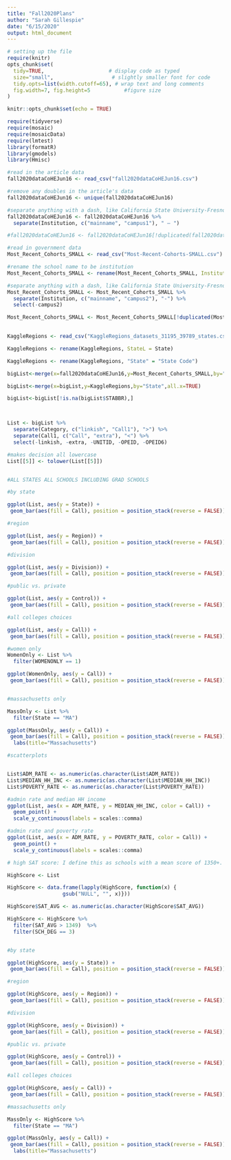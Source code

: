 ```yaml
---
title: "Fall2020Plans"
author: "Sarah Gillespie"
date: "6/15/2020"
output: html_document
---
```

```r
# setting up the file
require(knitr)
opts_chunk$set(
  tidy=TRUE,                     # display code as typed
  size="small",                   # slightly smaller font for code
  tidy.opts=list(width.cutoff=65), # wrap text and long comments
  fig.width=7, fig.height=5           #figure size
)

knitr::opts_chunk$set(echo = TRUE)

```

```r
require(tidyverse)
require(mosaic)
require(mosaicData)
require(lmtest)
library(formatR)
library(gmodels) 
library(Hmisc)
```


```r

#read in the article data
fall2020dataCoHEJun16 <- read_csv("fall2020dataCoHEJun16.csv")

#remove any doubles in the article's data
fall2020dataCoHEJun16 <- unique(fall2020dataCoHEJun16)

#separate anything with a dash, like California State University-Fresno with the specific campus being campus1
fall2020dataCoHEJun16 <- fall2020dataCoHEJun16 %>%
  separate(Institution, c("mainname", "campus1"), " — ")

#fall2020dataCoHEJun16 <- fall2020dataCoHEJun16[!duplicated(fall2020dataCoHEJun16$mainname), ]

#read in government data
Most_Recent_Cohorts_SMALL <- read_csv("Most-Recent-Cohorts-SMALL.csv")

#rename the school name to be institution
Most_Recent_Cohorts_SMALL <- rename(Most_Recent_Cohorts_SMALL, Institution = INSTNM)

#separate anything with a dash, like California State University-Fresno with the specific campus being campus2 that is then removed
Most_Recent_Cohorts_SMALL <- Most_Recent_Cohorts_SMALL %>%
  separate(Institution, c("mainname", "campus2"), "-") %>%
  select(-campus2)

Most_Recent_Cohorts_SMALL <- Most_Recent_Cohorts_SMALL[!duplicated(Most_Recent_Cohorts_SMALL$mainname), ]
 

KaggleRegions <- read_csv("KaggleRegions_datasets_31195_39789_states.csv")

KaggleRegions <- rename(KaggleRegions, StateL = State)

KaggleRegions <- rename(KaggleRegions, "State" = "State Code")

bigList<-merge(x=fall2020dataCoHEJun16,y=Most_Recent_Cohorts_SMALL,by="mainname",all.x=TRUE)

bigList<-merge(x=bigList,y=KaggleRegions,by="State",all.x=TRUE)

bigList<-bigList[!is.na(bigList$STABBR),]



List <- bigList %>%
  separate(Category, c("linkish", "Call1"), ">") %>%
  separate(Call1, c("Call", "extra"), "<") %>%
  select(-linkish, -extra, -UNITID, -OPEID, -OPEID6)

#makes decision all lowercase
List[[5]] <- tolower(List[[5]])



```

```r
#ALL STATES ALL SCHOOLS INCLUDING GRAD SCHOOLS

#by state

ggplot(List, aes(y = State)) +
 geom_bar(aes(fill = Call), position = position_stack(reverse = FALSE))

#region

ggplot(List, aes(y = Region)) +
 geom_bar(aes(fill = Call), position = position_stack(reverse = FALSE))

#division

ggplot(List, aes(y = Division)) +
 geom_bar(aes(fill = Call), position = position_stack(reverse = FALSE))

#public vs. private

ggplot(List, aes(y = Control)) +
 geom_bar(aes(fill = Call), position = position_stack(reverse = FALSE))

#all colleges choices

ggplot(List, aes(y = Call)) +
 geom_bar(aes(fill = Call), position = position_stack(reverse = FALSE))

#women only
WomenOnly <- List %>%
  filter(WOMENONLY == 1)

ggplot(WomenOnly, aes(y = Call)) +
 geom_bar(aes(fill = Call), position = position_stack(reverse = FALSE))


#massachusetts only

MassOnly <- List %>%
  filter(State == "MA")

ggplot(MassOnly, aes(y = Call)) +
 geom_bar(aes(fill = Call), position = position_stack(reverse = FALSE)) +
  labs(title="Massachusetts")
```

```r
#scatterplots


List$ADM_RATE <- as.numeric(as.character(List$ADM_RATE))
List$MEDIAN_HH_INC <- as.numeric(as.character(List$MEDIAN_HH_INC))
List$POVERTY_RATE <- as.numeric(as.character(List$POVERTY_RATE))

#admin rate and median HH income
ggplot(List, aes(x = ADM_RATE, y = MEDIAN_HH_INC, color = Call)) +
  geom_point() +
  scale_y_continuous(labels = scales::comma)

#admin rate and poverty rate
ggplot(List, aes(x = ADM_RATE, y = POVERTY_RATE, color = Call)) +
  geom_point() +
  scale_y_continuous(labels = scales::comma)

```



```r
# high SAT score: I define this as schools with a mean score of 1350+. 1350 being the 91st percentile, undergrad

HighScore <- List

HighScore <- data.frame(lapply(HighScore, function(x) {
                  gsub("NULL", "", x)}))

HighScore$SAT_AVG <- as.numeric(as.character(HighScore$SAT_AVG))

HighScore <- HighScore %>%
  filter(SAT_AVG > 1349)  %>%
  filter(SCH_DEG == 3)


#by state

ggplot(HighScore, aes(y = State)) +
 geom_bar(aes(fill = Call), position = position_stack(reverse = FALSE))

#region

ggplot(HighScore, aes(y = Region)) +
 geom_bar(aes(fill = Call), position = position_stack(reverse = FALSE))

#division

ggplot(HighScore, aes(y = Division)) +
 geom_bar(aes(fill = Call), position = position_stack(reverse = FALSE))

#public vs. private

ggplot(HighScore, aes(y = Control)) +
 geom_bar(aes(fill = Call), position = position_stack(reverse = FALSE))

#all colleges choices

ggplot(HighScore, aes(y = Call)) +
 geom_bar(aes(fill = Call), position = position_stack(reverse = FALSE))

#massachusetts only

MassOnly <- HighScore %>%
  filter(State == "MA")

ggplot(MassOnly, aes(y = Call)) +
 geom_bar(aes(fill = Call), position = position_stack(reverse = FALSE)) +
  labs(title="Massachusetts")


```

